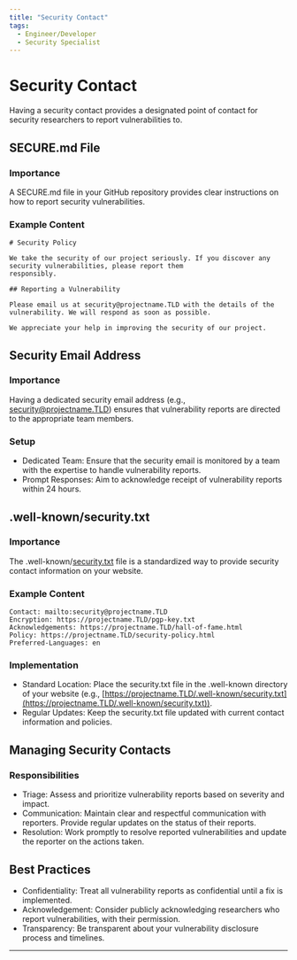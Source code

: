 ```yaml
---
title: "Security Contact"
tags:
  - Engineer/Developer
  - Security Specialist
---
```



<TagProvider>
<TagFilter />

# Security Contact

<TagList tags={frontmatter.tags} />
<AttributionList contributors={frontmatter.contributors} />

Having a security contact provides a designated point of contact for security researchers to report vulnerabilities to.

## SECURE.md File

### Importance

A SECURE.md file in your GitHub repository provides clear instructions on how to report security vulnerabilities.

### Example Content

```
# Security Policy

We take the security of our project seriously. If you discover any security vulnerabilities, please report them
responsibly.

## Reporting a Vulnerability

Please email us at security@projectname.TLD with the details of the vulnerability. We will respond as soon as possible.

We appreciate your help in improving the security of our project.
```

## Security Email Address

### Importance

Having a dedicated security email address (e.g., [security@projectname.TLD](security@projectname.TLD))
ensures that vulnerability reports are directed to the appropriate team members.

### Setup

- Dedicated Team: Ensure that the security email is monitored by a team with the expertise to handle vulnerability
reports.
- Prompt Responses: Aim to acknowledge receipt of vulnerability reports within 24 hours.

## .well-known/security.txt

### Importance

The .well-known/[security.txt](https://securitytxt.org/) file is a standardized way to provide security contact
information on your website.

### Example Content

```
Contact: mailto:security@projectname.TLD
Encryption: https://projectname.TLD/pgp-key.txt
Acknowledgements: https://projectname.TLD/hall-of-fame.html
Policy: https://projectname.TLD/security-policy.html
Preferred-Languages: en
```

### Implementation

- Standard Location: Place the security.txt file in the .well-known directory of your website (e.g.,
[https://projectname.TLD/.well-known/security.txt](https://projectname.TLD/.well-known/security.txt)).
- Regular Updates: Keep the security.txt file updated with current contact information and policies.

## Managing Security Contacts

### Responsibilities

- Triage: Assess and prioritize vulnerability reports based on severity and impact.
- Communication: Maintain clear and respectful communication with reporters. Provide regular updates on the status of
their reports.
- Resolution: Work promptly to resolve reported vulnerabilities and update the reporter on the actions taken.

## Best Practices

- Confidentiality: Treat all vulnerability reports as confidential until a fix is implemented.
- Acknowledgement: Consider publicly acknowledging researchers who report vulnerabilities, with their permission.
- Transparency: Be transparent about your vulnerability disclosure process and timelines.

---

</TagProvider>
<ContributeFooter />
